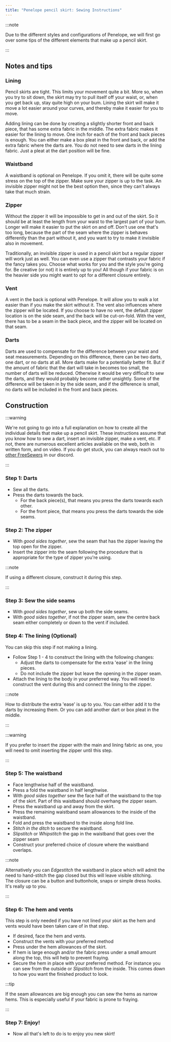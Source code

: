 ```yaml
---
title: "Penelope pencil skirt: Sewing Instructions"
---
```


:::note


Due to the different styles and configurations of Penelope, we will first go over some tips of the different elements that make up a pencil skirt.

:::

## Notes and tips

### Lining

Pencil skirts are tight. This limits your movement quite a bit. More so, when you
try to sit down, the skirt may try to pull itself off your waist, or, when you get
back up, stay quite high on your bum. Lining the skirt will make it move a lot
easier around your curves, and thereby make it easier for you to move.

Adding lining can be done by creating a slightly shorter front and back piece, that
has some extra fabric in the middle. The extra fabric makes it easier for the
lining to move. One inch for each of the front and back pieces is enough. You can
either make a box pleat in the front and back, or add the extra fabric where the
darts are. You do not need to sew darts in the lining fabric. Just a pleat at the
dart position will be fine.

### Waistband

A waistband is optional on Penelope. If you omit it, there will be quite some stress
on the top of the zipper. Make sure your zipper is up to the task. An invisible zipper might not be the best option then, since they can't always take that much strain.

### Zipper

Without the zipper it will be impossible to get in and out of the skirt. So it should
be at least the length from your waist to the largest part of your bum. Longer will
make it easier to put the skirt on and off. Don't use one that's too long, because the
part of the seam where the zipper is behaves differently than the part without it, and
you want to try to make it invisible also in movement.

Traditionally, an invisible zipper is used in a pencil skirt but a regular zipper will work just as well.
You can even use a zipper that contrasts your fabric if the fancy takes you.
Choose what works for you and the style you're going for. Be creative (or not) it is entirely up to you!
All though if your fabric is on the heavier side you might want to opt for a different closure entirely.

### Vent

A vent in the back is optional with Penelope. It will allow you to walk a lot easier
than if you make the skirt without it. The vent also influences where the zipper will
be located. If you choose to have no vent, the default zipper location is on the side
seam, and the back will be cut-on-fold. With the vent, there has to be a seam in the
back piece, and the zipper will be located on that seam.

### Darts

Darts are used to compensate for the difference between your waist and seat measurements.
Depending on this difference, there can be two darts, one dart, or no darts at all. More
darts make for a potentially better fit. But if the amount of fabric that the dart will
take in becomes too small, the number of darts will be reduced. Otherwise it would be
very difficult to sew the darts, and they would probably become rather unsightly. Some
of the difference will be taken in by the side seam, and if the difference is small, no
darts will be included in the front and back pieces.

## Construction

:::warning


We're not going to go into a full explanation on how to create all the individual details
that make up a pencil skirt. These instructions assume that you know how to sew a dart, insert an invisible
zipper, make a vent, etc. If not, there are numerous excellent articles available on the
web, both in written form, and on video. If you do get stuck, you can always reach out to
[other FreeSewers](https://discord.freesewing.org/) in our discord.

:::

### Step 1: Darts

- Sew all the darts.
- Press the darts towards the back.
  - For the back piece(s), that means you press the darts towards each other.
  - For the front piece, that means you press the darts towards the side seams.

### Step 2: The zipper

- With _good sides together_, sew the seam that has the zipper leaving the top open for the zipper.
- Insert the zipper into the seam following the procedure that is appropriate for the type of zipper you're using.

:::note


If using a different closure, construct it during this step.

:::

### Step 3: Sew the side seams

- With _good sides together_, sew up both the side seams.
- With _good sides together_, if not the zipper seam, sew the centre back seam either completely or down to the vent if included.

### Step 4: The lining (Optional)

You can skip this step if not making a lining.

- Follow Step 1 - 4 to construct the lining with the following changes:
  - Adjust the darts to compensate for the extra 'ease' in the lining pieces.
  - Do not include the zipper but leave the opening in the zipper seam.
- Attach the lining to the body in your preferred way. You will need to construct the vent during this and connect the lining to the zipper.

:::note


How to distribute the extra 'ease' is up to you. You can either add it to the darts by increasing them. Or you can add another dart or box pleat in the middle.

:::

:::warning


If you prefer to insert the zipper with the main and lining fabric as one, you will need to omit inserting the zipper until this step.

:::

### Step 5: The waistband

- Face lengthwise half of the waistband.
- Press a fold the waistband in half lengthwise.
- With _good sides together_ sew the face half of the waistband to the top of the skirt. Part of this waistband should overhang the zipper seam.
- Press the waistband up and away from the skirt.
- Press the remaining waistband seam allowances to the inside of the waistband.
- Fold and press the waistband to the inside along fold line.
- _Stitch in the ditch_ to secure the waistband.
- _Slipstitch_ or _Whipstitch_ the gap in the waistband that goes over the zipper seam
- Construct your preferred choice of closure where the waistband overlaps.

:::note


Alternatively you can _Edgestitch_ the waistband in place which will admit the need to hand-stitch the gap closed but this will leave visible stitching.  
The closure can be a button and buttonhole, snaps or simple dress hooks. It's really up to you.

:::

### Step 6: The hem and vents

This step is only needed if you have not lined your skirt as the hem and vents would have been taken care of in that step.

- If desired, face the hem and vents.
- Construct the vents with your preferred method
- Press under the hem allowances of the skirt.
- If hem is large enough and/or the fabric press under a small amount along the top, this will help to prevent fraying.
- Secure the hem in place with your preferred method. For instance you can sew from the outside or _Slipstitch_ from the inside. This comes down to how you want the finished product to look.

:::tip


If the seam allowances are big enough you can sew the hems as narrow hems. This is especially useful if your fabric is prone to fraying.

:::

### Step 7: Enjoy!

- Now all that's left to do is to enjoy you new skirt!

